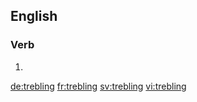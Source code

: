 
==English==

===Verb===
{{head|en}}

# {{present participle of|treble|lang=en}}

[[de:trebling]]
[[fr:trebling]]
[[sv:trebling]]
[[vi:trebling]]